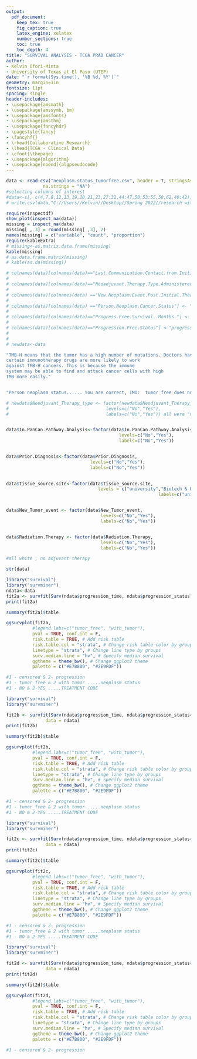 ```yaml
---
output: 
  pdf_document:
    keep_tex: true
    fig_caption: true
    latex_engine: xelatex
    number_sections: true
    toc: true
    toc_depth: 4
title: "SURVIVAL ANALYSIS - TCGA PRAD CANCER"
author: 
- Kelvin Ofori-Minta
- University of Texas at El Paso (UTEP) 
date: "`r format(Sys.time(), '%B %d, %Y')`"
geometry: margin=1in
fontsize: 11pt
spacing: single
header-includes:
- \usepackage{amsmath}
- \usepackage{amssymb, bm}
- \usepackage{amsfonts}
- \usepackage{amsthm}
- \usepackage{fancyhdr}
- \pagestyle{fancy}
- \fancyhf{}
- \rhead{Collaborative Research}
- \lhead{TCGA - Clinical Data}
- \cfoot{\thepage}
- \usepackage{algorithm}
- \usepackage[noend]{algpseudocode}
---
```


\newpage
\section{Loading and Cleaning Data}
```r
data <- read.csv("neoplasm.status_tumorfree.csv", header = T, stringsAsFactors = F,
              na.strings = "NA")
#selecting columns of interest
#data<-s[, c(4,7,8,12,13,19,20,21,23,27:32,44:47,50,53:55,58,62,40:42)]
# write.csv(data,"C://Users//Kelvin//Desktop//Spring 2022//research with Dr. Leung//survival//selected_columns.csv")
```

\subsection{Inspecting dataframe for missing values}
```r
require(inspectdf)
show_plot(inspect_na(data))
missing = inspect_na(data)
missing[ , 3] = round(missing[ ,3], 2)
names(missing) = c("variable", "count", "proportion")
require(kableExtra)
# missing<-as.matrix.data.frame(missing)
kable(missing)
# as.data.frame.matrix(missing)
# kable(as.da(missing))
```

\subsubsection{Rename long variables}
```r
# colnames(data)[colnames(data)=="Last.Communication.Contact.from.Initial.Pathologic.Diagnosis.Date"]<-"last_contact_from_ initial_diagnosis"
# 
# colnames(data)[colnames(data)=="Neoadjuvant.Therapy.Type.Administered.Prior.To.Resection.Text"]<-"Neodjuvant_Therapy_type"
# 
# colnames(data)[colnames(data) =="New.Neoplasm.Event.Post.Initial.Therapy.Indicator"] <- "New_Tumor_event"
# 
# colnames(data)[colnames(data) =="Person.Neoplasm.Cancer.Status"] <- "Neoplasm_status"
# 
# colnames(data)[colnames(data)=="Progress.Free.Survival..Months."] <- "progression_time"
# 
# colnames(data)[colnames(data)=="Progression.Free.Status"] <-"progression_status"
# 
# 
# newdata<-data

"TMB-H means that the tumor has a high number of mutations. Doctors have found that
certain immunotherapy drugs are more likely to work
against TMB-H cancers. This is because the immune
system may be able to find and attack cancer cells with high
TMB more easily."


"Person neoplasm status...... You are correct, IMO:  tumor free does not mean normal, but rather whether (or not) the tumor (neoplasm) continues to be present.  It is a statement about the progression (or not) of the original disease; whereas normal is a statement that there was no disease to begin with."
```


\newpage
\subsubsection{Re-coding variables}
```r

# newdata$Neodjuvant_Therapy_type <- factor(newdata$Neodjuvant_Therapy_type,
#                                     levels=c("No","Yes"),
#                                     labels=c("No","Yes")) all were "no"


data$In.PanCan.Pathway.Analysis<-factor(data$In.PanCan.Pathway.Analysis,
                                           levels=c("No","Yes"),
                                           labels=c("No","Yes"))


data$Prior.Diagnosis<-factor(data$Prior.Diagnosis, 
                                levels=c("No","Yes"),
                                labels=c("No","Yes"))
  

data$tissue_source.site<-factor(data$tissue_source.site,
                                   levels = c("university","Biotech & Pharma","Hospital","Research center"),
                                                          labels=c("university","biotech_pharma","hospital","research_centers"))


data$New_Tumor_event <- factor(data$New_Tumor_event,
                                    levels=c("No","Yes"),
                                    labels=c("No","Yes"))


data$Radiation.Therapy <- factor(data$Radiation.Therapy,
                                    levels=c("No","Yes"),
                                    labels=c("No","Yes"))

#all white , no adjuvant therapy

str(data)
```

\newpage
\section{KM Curve- Default survival probability with Neoplasm status}
```r
library("survival")
library("survminer")
ndata<-data
fit2a <- survfit(Surv(ndata$progression_time, ndata$progression_status) ~ ndata$Radiation.Therapy, data = ndata)
print(fit2a)

summary(fit2a)$table
```
```r
ggsurvplot(fit2a,
          #legend.labs=c("tumor_free", "with_tumor"),
          pval = TRUE, conf.int = F,
          risk.table = TRUE, # Add risk table
          risk.table.col = "strata", # Change risk table color by groups
          linetype = "strata", # Change line type by groups
          surv.median.line = "hv", # Specify median survival
          ggtheme = theme_bw(), # Change ggplot2 theme
          palette = c("#E7B800", "#2E9FDF"))

#1 - censored & 2- progression
#1 - tumor_free & 2 with tumor .....neoplasm status 
#1 - NO & 2-YES .....TREATMENT CODE
```




\newpage
\section{KM Curve- survival probability:Censored cases of Radiation therapy}
```r
library("survival")
library("survminer")

fit2b <- survfit(Surv(ndata$progression_time, ndata$progression_status==1) ~ ndata$Radiation.Therapy, 
               data = ndata)
print(fit2b)

summary(fit2b)$table
```
```r
ggsurvplot(fit2b,
          #legend.labs=c("tumor_free", "with_tumor"),
          pval = TRUE, conf.int = F,
          risk.table = TRUE, # Add risk table
          risk.table.col = "strata", # Change risk table color by groups
          linetype = "strata", # Change line type by groups
          surv.median.line = "hv", # Specify median survival
          ggtheme = theme_bw(), # Change ggplot2 theme
          palette = c("#E7B800", "#2E9FDF"))

#1 - censored & 2- progression
#1 - tumor_free & 2 with tumor .....neoplasm status 
#1 - NO & 2-YES .....TREATMENT CODE
```


\newpage
\section{KM Curve- survival probability:Censored cases of New tumor event}
```r
library("survival")
library("survminer")

fit2c <- survfit(Surv(ndata$progression_time, ndata$progression_status==2) ~ ndata$New_Tumor_event, 
               data = ndata)
print(fit2c)

summary(fit2c)$table
```
```r
ggsurvplot(fit2c,
          #legend.labs=c("tumor_free", "with_tumor"),
          pval = TRUE, conf.int = F,
          risk.table = TRUE, # Add risk table
          risk.table.col = "strata", # Change risk table color by groups
          linetype = "strata", # Change line type by groups
          surv.median.line = "hv", # Specify median survival
          ggtheme = theme_bw(), # Change ggplot2 theme
          palette = c("#E7B800", "#2E9FDF"))

#1 - censored & 2- progression
#1 - tumor_free & 2 with tumor .....neoplasm status 
#1 - NO & 2-YES .....TREATMENT CODE
```


\newpage
\section{KM Curve- survival probability:Censored cases of Prior Diagnosis}
```r
library("survival")
library("survminer")

fit2d <- survfit(Surv(ndata$progression_time, ndata$progression_status==2) ~ ndata$Prior.Diagnosis, 
               data = ndata)
print(fit2d)

summary(fit2d)$table
```
```r
ggsurvplot(fit2d,
          #legend.labs=c("tumor_free", "with_tumor"),
          pval = TRUE, conf.int = F,
          risk.table = TRUE, # Add risk table
          risk.table.col = "strata", # Change risk table color by groups
          linetype = "strata", # Change line type by groups
          surv.median.line = "hv", # Specify median survival
          ggtheme = theme_bw(), # Change ggplot2 theme
          palette = c("#E7B800", "#2E9FDF"))

#1 - censored & 2- progression
```

